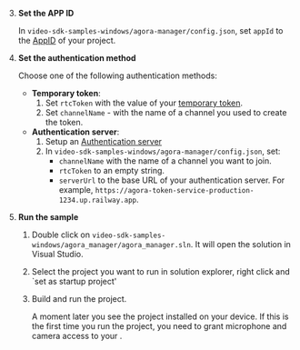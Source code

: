 
<PlatformWrapper platform="windows">

3. **Set the APP ID**

    In `video-sdk-samples-windows/agora-manager/config.json`, set `appId` to the [AppID](../get-started/manage-agora-account?platform=android#get-the-app-id) of your project.

4. **Set the authentication method**

    Choose one of the following authentication methods:

    - **Temporary token**:
        1. Set `rtcToken`  with the value of your [temporary token](../get-started/manage-agora-account#generate-a-temporary-token).
        1. Set `channelName` - with the name of a channel you used to create the token.
    - **Authentication server**:
        1. Setup an [Authentication server](../get-started/authentication-workflow?platform#create-and-run-a-token-server)
        1. In `video-sdk-samples-windows/agora-manager/config.json`, set:
           - `channelName` with the name of a channel you want to join.
           - `rtcToken` to an empty string.
           - `serverUrl` to the base URL of your authentication server. For example, `https://agora-token-service-production-1234.up.railway.app`.

5.  **Run the <Vpl k="NAME" /> sample**

    1. Double click on `video-sdk-samples-windows/agora_manager/agora_manager.sln`. It will open the solution in Visual Studio.
    
    1. Select the project you want to run in solution explorer, right click and `set as startup project'

    1. Build and run the project.

        A moment later you see the project installed on your device. If this is the first time you run the project, you need to grant microphone and camera access to your <Vpl k="CLIENT"/>.
            
</PlatformWrapper>